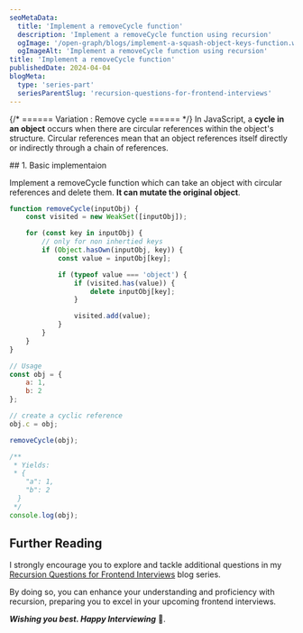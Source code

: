 ```yaml
---
seoMetaData:
  title: 'Implement a removeCycle function'
  description: 'Implement a removeCycle function using recursion'
  ogImage: '/open-graph/blogs/implement-a-squash-object-keys-function.webp'
  ogImageAlt: 'Implement a removeCycle function using recursion'
title: 'Implement a removeCycle function'
publishedDate: 2024-04-04
blogMeta:
  type: 'series-part'
  seriesParentSlug: 'recursion-questions-for-frontend-interviews'
---
```


{/* ====== Variation : Remove cycle ====== */}
In JavaScript, a **cycle in an object** occurs when there are circular references within the object's structure. Circular references mean that an object references itself directly or indirectly through a chain of references.

<section>
## 1. Basic implementaion

Implement a removeCycle function which can take an object with circular references and delete them. **It can mutate the original object**.

```js title="./src/removeCycle.js"
function removeCycle(inputObj) {
	const visited = new WeakSet([inputObj]);

	for (const key in inputObj) {
		// only for non inhertied keys
		if (Object.hasOwn(inputObj, key)) {
			const value = inputObj[key];

			if (typeof value === 'object') {
				if (visited.has(value)) {
					delete inputObj[key];
				}

				visited.add(value);
			}
		}
	}
}

// Usage
const obj = {
	a: 1,
	b: 2
};

// create a cyclic reference
obj.c = obj;

removeCycle(obj);

/**
 * Yields:
 * {
    "a": 1,
    "b": 2
  }
 */
console.log(obj);
```

</section>

## Further Reading

I strongly encourage you to explore and tackle additional questions in my [Recursion Questions for Frontend Interviews](/blog/recursion-questions-for-frontend-interviews/ 'Find more question on recursion in the recursion questions for frontend interviews blog series') blog series.

By doing so, you can enhance your understanding and proficiency with recursion, preparing you to excel in your upcoming frontend interviews.

**_Wishing you best. Happy Interviewing_** 🫡.
